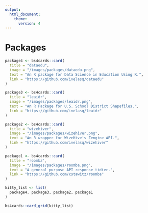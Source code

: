 ```yaml
---
output:
  html_document:
    theme:
      version: 4
---
```


# Packages

```r
package4 <- bs4cards::card(
  title = "dataedu",
  image = "/images/packages/dataedu.png",
  text = "An R package for Data Science in Education Using R.",
  link = "https://github.com/ivelasq/dataedu"
)

package3 <- bs4cards::card(
  title = "leaidr",
  image = "/images/packages/leaidr.png",
  text = "An R Package for U.S. School District Shapefiles.",
  link = "https://github.com/ivelasq/leaidr"
)

package2 <- bs4cards::card(
  title = "wizehiver",
  image = "/images/packages/wizehiver.png",
  text = "An R wrapper for WizeHive's Zengine API.",
  link = "https://github.com/ivelasq/wizehiver"
)

package1 <- bs4cards::card(
  title = "roomba",
  image = "/images/packages/roomba.png",
  text = "A general purpose API response tidier.",
  link = "https://github.com/cstawitz/roomba"
)

kitty_list <- list(
  package4, package3, package2, package1
)

bs4cards::card_grid(kitty_list)
```